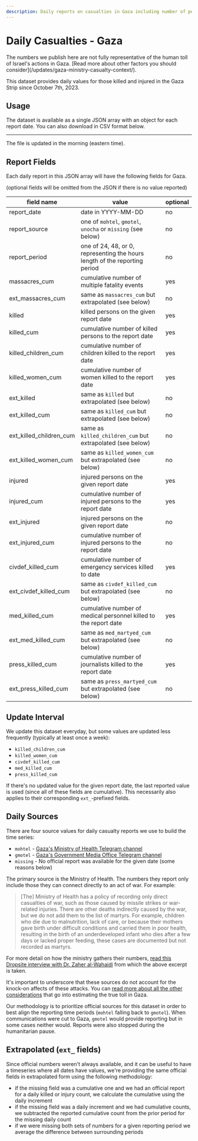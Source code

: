 ```yaml
---
description: Daily reports on casualties in Gaza including number of people killed, injured, and number of events leading to multiple deaths. Also has breakdown by women, children and if medical personnel, first responder, or press. Useful applications include time series, trend analysis, timelines.
---
```


# Daily Casualties - Gaza


<DocWarningBubble>
  The numbers we publish here are not fully representative of the human toll of
  Israel's actions in Gaza. [Read more about other factors you should
  consider](/updates/gaza-ministry-casualty-context/).
</DocWarningBubble>

This dataset provides daily values for those killed and injured in the Gaza Strip since October 7th, 2023.


<DailyReportStatsLabel area="gaza" />

## Usage

The dataset is available as a single JSON array with an object for each report date. You can also download in CSV format below.


<JSONFileLinks resource="CasualtiesDaily_V2" />

---

The file is updated in the morning (eastern time).

## Report Fields

Each daily report in this JSON array will have the following fields for Gaza.

(optional fields will be omitted from the JSON if there is no value reported)

| field name              | value                                                                      | optional |
| ----------------------- | -------------------------------------------------------------------------- | -------- |
| report_date             | date in YYYY-MM-DD                                                         | no       |
| report_source           | one of `mohtel`, `gmotel`, `unocha` or `missing` (see below)               | no       |
| report_period           | one of 24, 48, or 0, representing the hours length of the reporting period | no       |
| massacres_cum           | cumulative number of multiple fatality events                              | yes      |
| ext_massacres_cum       | same as `massacres_cum` but extrapolated (see below)                       | no       |
| killed                  | killed persons on the given report date                                    | yes      |
| killed_cum              | cumulative number of killed persons to the report date                     | yes      |
| killed_children_cum     | cumulative number of children killed to the report date                    | yes      |
| killed_women_cum        | cumulative number of women killed to the report date                       | yes      |
| ext_killed              | same as `killed` but extrapolated (see below)                              | no       |
| ext_killed_cum          | same as `killed_cum` but extrapolated (see below)                          | no       |
| ext_killed_children_cum | same as `killed_children_cum` but extrapolated (see below)                 | no       |
| ext_killed_women_cum    | same as `killed_women_cum` but extrapolated (see below)                    | no       |
| injured                 | injured persons on the given report date                                   | yes      |
| injured_cum             | cumulative number of injured persons to the report date                    | yes      |
| ext_injured             | injured persons on the given report date                                   | no       |
| ext_injured_cum         | cumulative number of injured persons to the report date                    | no       |
| civdef_killed_cum       | cumulative number of emergency services killed to date                     | yes      |
| ext_civdef_killed_cum   | same as `civdef_killed_cum` but extrapolated (see below)                   | no       |
| med_killed_cum          | cumulative number of medical personnel killed to the report date           | yes      |
| ext_med_killed_cum      | same as `med_martyed_cum` but extrapolated (see below)                     | no       |
| press_killed_cum        | cumulative number of journalists killed to the report date                 | yes      |
| ext_press_killed_cum    | same as `press_martyed_cum` but extrapolated (see below)                   | no       |

## Update Interval

We update this dataset everyday, but some values are updated less frequently (typically at least once a week):

- `killed_children_cum`
- `killed_women_cum`
- `civdef_killed_cum`
- `med_killed_cum`
- `press_killed_cum`

If there's no updated value for the given report date, the last reported value is used (since all of these fields are cumulative). This necessarily also applies to their corresponding `ext_`-prefixed fields.

## Daily Sources

There are four source values for daily casualty reports we use to build the time series:

- `mohtel` - [Gaza's Ministry of Health Telegram channel](https://t.me/s/MOHMediaGaza)
- `gmotel` - [Gaza's Government Media Office Telegram channel](https://t.me/s/mediagovps)
- `missing` - No official report was available for the given date (some reasons below)

The primary source is the Ministry of Health. The numbers they report only include those they can connect directly to an act of war. For example:

> [The] Ministry of Health has a policy of recording only direct casualties of war, such as those caused by missile strikes or war-related injuries. There are other deaths indirectly caused by the war, but we do not add them to the list of martyrs. For example, children who die due to malnutrition, lack of care, or because their mothers gave birth under difficult conditions and carried them in poor health, resulting in the birth of an underdeveloped infant who dies after a few days or lacked proper feeding, these cases are documented but not recorded as martyrs.

For more detail on how the ministry gathers their numbers, [read this Dropsite interview with Dr. Zaher al-Wahaidi](https://www.dropsitenews.com/p/how-gaza-health-ministry-counts-dead) from which the above excerpt is taken.

It's important to underscore that these sources do not account for the knock-on affects of these attacks. You can [read more about all the other considerations](/updates/gaza-ministry-casualty-context/) that go into estimating the true toll in Gaza.

Our methodology is to prioritize official sources for this dataset in order to best align the reporting time periods (`mohtel` falling back to `gmotel`). When communications were cut to Gaza, `gmotel` would provide reporting but in some cases neither would. Reports were also stopped during the humanitarian pause.

## Extrapolated (`ext_` fields)

Since official numbers weren't always available, and it can be useful to have a timeseries where all dates have values, we're providing the same official fields in extrapolated form using the following methodology:

- if the missing field was a cumulative one and we had an official report for a daily killed or injury count, we calculate the cumulative using the daily increment
- if the missing field was a daily increment and we had cumulative counts, we subtracted the reported cumulative count from the prior period for the missing daily count
- if we were missing both sets of numbers for a given reporting period we average the difference between surrounding periods
